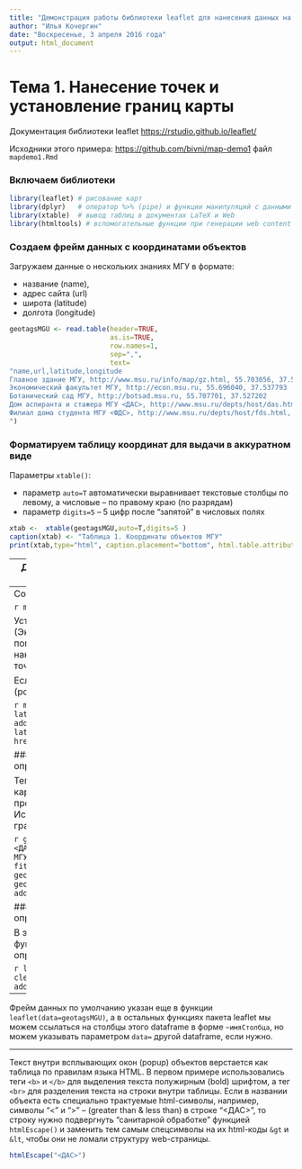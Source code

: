```yaml
---
title: "Демонстрация работы библиотеки leaflet для нанесения данных на карту"
author: "Илья Кочергин"
date: "Воскресенье, 3 апреля 2016 года"
output: html_document
---
```


# Тема 1. Нанесение точек и установление границ карты

Документация библиотеки leaflet <https://rstudio.github.io/leaflet/> 

Исходники этого примера:  <https://github.com/bivni/map-demo1> файл `mapdemo1.Rmd`

### Включаем библиотеки 

```r
library(leaflet) # рисование карт
library(dplyr)   # оператор %>% (pipe) и функции манипуляций с данными
library(xtable)  # вывод таблиц в документах LaTeX и Web
library(htmltools) # вспомогательные функции при генерации web content'а

```


### Создаем фрейм данных с координатами объектов

Загружаем  данные о нескольких знаниях МГУ в формате:

* название (name),
* адрес сайта (url)
* широта (latitude)
* долгота (longitude)


```r
geotagsMGU <- read.table(header=TRUE,
                         as.is=TRUE,
                         row.names=1,
                         sep=",",
                         text=
"name,url,latitude,longitude
Главное здание МГУ, http://www.msu.ru/info/map/gz.html, 55.703056, 37.530556
Экономический факультет МГУ, http://econ.msu.ru, 55.696040, 37.537793
Ботанический сад МГУ, http://botsad.msu.ru, 55.707701, 37.527202
Дом аспиранта и стажера МГУ <ДАС>, http://www.msu.ru/depts/host/das.html, 55.690314, 37.594432
Филиал дома студента МГУ <ФДС>, http://www.msu.ru/depts/host/fds.html, 55.707039, 37.509166
")
```

### Форматируем таблицу координат для выдачи в аккуратном виде

Параметры `xtable()`:

* параметр `auto=T` автоматически выравнивает текстовые столбцы по левому, а числовые -- по правому краю (по разрядам)
* параметр `digits=5` -- 5 цифр после "запятой" в числовых полях

```r
xtab <-  xtable(geotagsMGU,auto=T,digits=5 )
caption(xtab) <- "Таблица 1. Координаты объектов МГУ"
print(xtab,type="html", caption.placement="bottom", html.table.attributes="border='3' width='100%'")

```
---
Для удобства добавим в фрейм данных geotagsMGU столбец name, дублирующий названия строк. 

```r
geotagsMGU$name <- rownames(geotagsMGU)
```


## Рисуем карты и наносим объекты с всплывающими описаниями

Объекты на карте будут обозначаться маркерами, имеющими форму по умолчанию. Кликнув на них, Вы получите всплывающее окно с именем объекта и/или информацией о нем.

### Пример 1. Один объект. Границы карты определяются масштабом и координатами центра


Создадим фрейм данных, состоящий только из строчки про Экономический факультет.

```r
geotagsEF <-  geotagsMGU["Экономический факультет МГУ",]
```
```r
geotagsEF %>% xtable(digits=4,auto=T) %>% print(type="html")
```
---
Создадим объект-карту 

```r
m <- leaflet() %>% 
     addTiles() 
```

Установим масштаб (zoom) карты и укажем 1 точку (Экономический факультет) в качестве центра карты при помощи функции `setView()`
При помощи `addMarkers()` нанесем маркер со всплывающим окном в этой же точке.

Если нажать на точку, появится всплывающее окно (popup window)

```r
m %>% 
  setView(lng=geotagsEF$longitude, lat=geotagsEF$latitude, zoom = 15) %>%
  addMarkers(lng=geotagsEF$longitude, lat=geotagsEF$latitude, 
    popup="<b>ЭФ МГУ</b><br><a href='http://www.econ.msu.ru'>сайт факультета</a>")
```

### Пример 2. Один объект. Границы карты определяются координатами диагонали прямоугольника 

Теперь указываем не масштаб, а границы. Хотим чтобы карта включала прямоугольник, диагональ которого проведена между 2-мя общежитиями ДАС и ФДС. Используем функцию `fitBounds()` для определения границ карты.

```r
geotagsDAS <- geotagsMGU["Дом аспиранта и стажера МГУ <ДАС>",]
geotagsFDS <- geotagsMGU["Филиал дома студента МГУ <ФДС>",]
leaflet(geotagsEF) %>%
  addTiles() %>% 
  fitBounds(
    lng1 = geotagsFDS$longitude,
    lat1 = geotagsFDS$latitude,
    lng2 = geotagsDAS$longitude,
    lat2 = geotagsDAS$latitude
            ) %>%
    addMarkers(~longitude,~latitude,popup=htmlEscape(~name))  
```

### Пример 3. Много объектов. Границы карты определяются автоматически
 
В этом примере выводим сразу несколько точек и функция `clearBounds()`  устанавливает автоматическое определение границ карты по разбросу точек.

```r
leaflet(data=geotagsMGU) %>%
  addTiles() %>% 
  clearBounds( ) %>%
    addMarkers(~longitude,~latitude,popup=htmlEscape(~name))  
```

---

Фрейм данных по умолчанию указан еще в функции `leaflet(data=geotagsMGU)`, а в остальных  функциях пакета leaflet мы можем ссылаться на столбцы этого dataframe в форме `~имяСтолбца`, но можем указывать параметром `data=` другой dataframe, если нужно.

---

Текст внутри всплывающих окон (popup) объектов верстается как таблица по правилам языка HTML. В первом примере использовались теги `<b>` и `</b>` для выделения текста полужирным (bold) шрифтом, а тег `<br>` для разделения текста на строки внутри таблицы. Если в названии объекта есть специально трактуемые html-символы, например, символы "<" и ">" -- (greater than & less than)  в строке "<ДАС>", то строку нужно подвергнуть "санитарной обработке" функцией `htmlEscape()` и заменить тем самым спецсимволы на их html-коды `&gt` и `&lt`, чтобы они не ломали структуру web-страницы.
```r
htmlEscape("<ДАС>")
```